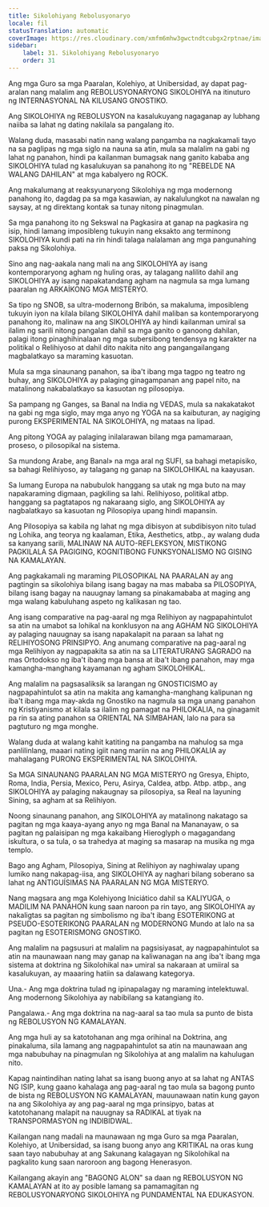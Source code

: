 ```yaml
---
title: Sikolohiyang Rebolusyonaryo
locale: fil
statusTranslation: automatic
coverImage: https://res.cloudinary.com/xmfm6mhw3gwctndtcubgx2rptnae/image/upload/v1740337243/small_cover_educacion_fundamental_a051170f1c.webp
sidebar:
    label: 31. Sikolohiyang Rebolusyonaryo
    order: 31
---
```

Ang mga Guro sa mga Paaralan, Kolehiyo, at Unibersidad, ay dapat pag-aralan nang malalim ang REBOLUSYONARYONG SIKOLOHIYA na itinuturo ng INTERNASYONAL NA KILUSANG GNOSTIKO.

Ang SIKOLOHIYA ng REBOLUSYON na kasalukuyang nagaganap ay lubhang naiiba sa lahat ng dating nakilala sa pangalang ito.

Walang duda, masasabi natin nang walang pangamba na nagkakamali tayo na sa paglipas ng mga siglo na nauna sa atin, mula sa malalim na gabi ng lahat ng panahon, hindi pa kailanman bumagsak nang ganito kababa ang SIKOLOHIYA tulad ng kasalukuyan sa panahong ito ng "REBELDE NA WALANG DAHILAN" at mga kabalyero ng ROCK.

Ang makalumang at reaksyunaryong Sikolohiya ng mga modernong panahong ito, dagdag pa sa mga kasawian, ay nakalulungkot na nawalan ng saysay, at ng direktang kontak sa tunay nitong pinagmulan.

Sa mga panahong ito ng Sekswal na Pagkasira at ganap na pagkasira ng isip, hindi lamang imposibleng tukuyin nang eksakto ang terminong SIKOLOHIYA kundi pati na rin hindi talaga nalalaman ang mga pangunahing paksa ng Sikolohiya.

Sino ang nag-aakala nang mali na ang SIKOLOHIYA ay isang kontemporaryong agham ng huling oras, ay talagang nalilito dahil ang SIKOLOHIYA ay isang napakatandang agham na nagmula sa mga lumang paaralan ng ARKAİKONG MGA MISTERYO.

Sa tipo ng SNOB, sa ultra-modernong Bribón, sa makaluma, imposibleng tukuyin iyon na kilala bilang SIKOLOHIYA dahil maliban sa kontemporaryong panahong ito, malinaw na ang SIKOLOHIYA ay hindi kailanman umiral sa ilalim ng sarili nitong pangalan dahil sa mga ganito o ganoong dahilan, palagi itong pinaghihinalaan ng mga subersibong tendensya ng karakter na politikal o Relihiyoso at dahil dito nakita nito ang pangangailangang magbalatkayo sa maraming kasuotan.

Mula sa mga sinaunang panahon, sa iba't ibang mga tagpo ng teatro ng buhay, ang SIKOLOHIYA ay palaging ginagampanan ang papel nito, na matalinong nakabalatkayo sa kasuotan ng pilosopiya.

Sa pampang ng Ganges, sa Banal na India ng VEDAS, mula sa nakakatakot na gabi ng mga siglo, may mga anyo ng YOGA na sa kaibuturan, ay nagiging purong EKSPERIMENTAL NA SIKOLOHIYA, ng mataas na lipad.

Ang pitong YOGA ay palaging inilalarawan bilang mga pamamaraan, proseso, o pilosopikal na sistema.

Sa mundong Arabe, ang Banal» na mga aral ng SUFI, sa bahagi metapisiko, sa bahagi Relihiyoso, ay talagang ng ganap na SIKOLOHIKAL na kaayusan.

Sa lumang Europa na nabubulok hanggang sa utak ng mga buto na may napakaraming digmaan, pagkiling sa lahi. Relihiyoso, politikal atbp. hanggang sa pagtatapos ng nakaraang siglo, ang SIKOLOHIYA ay nagbalatkayo sa kasuotan ng Pilosopiya upang hindi mapansin.

Ang Pilosopiya sa kabila ng lahat ng mga dibisyon at subdibisyon nito tulad ng Lohika, ang teorya ng kaalaman, Etika, Aesthetics, atbp., ay walang duda sa kanyang sarili, MALINAW NA AUTO-REFLEKSYON, MISTIKONG PAGKILALA SA PAGIGING, KOGNITIBONG FUNKSYONALISMO NG GISING NA KAMALAYAN.

Ang pagkakamali ng maraming PILOSOPIKAL NA PAARALAN ay ang pagtingin sa sikolohiya bilang isang bagay na mas mababa sa PILOSOPIYA, bilang isang bagay na nauugnay lamang sa pinakamababa at maging ang mga walang kabuluhang aspeto ng kalikasan ng tao.

Ang isang comparative na pag-aaral ng mga Relihiyon ay nagpapahintulot sa atin na umabot sa lohikal na konklusyon na ang AGHAM NG SIKOLOHIYA ay palaging nauugnay sa isang napakalapit na paraan sa lahat ng RELIHIYOSONG PRINSIPYO. Ang anumang comparative na pag-aaral ng mga Relihiyon ay nagpapakita sa atin na sa LITERATURANG SAGRADO na mas Ortodokso ng iba't ibang mga bansa at iba't ibang panahon, may mga kamangha-manghang kayamanan ng agham SIKOLOHIKAL.

Ang malalim na pagsasaliksik sa larangan ng GNOSTICISMO ay nagpapahintulot sa atin na makita ang kamangha-manghang kalipunan ng iba't ibang mga may-akda ng Gnostiko na nagmula sa mga unang panahon ng Kristiyanismo at kilala sa ilalim ng pamagat na PHILOKALIA, na ginagamit pa rin sa ating panahon sa ORIENTAL NA SIMBAHAN, lalo na para sa pagtuturo ng mga monghe.

Walang duda at walang kahit katiting na pangamba na mahulog sa mga panlilinlang, maaari nating igiit nang mariin na ang PHILOKALIA ay mahalagang PURONG EKSPERIMENTAL NA SIKOLOHIYA.

Sa MGA SINAUNANG PAARALAN NG MGA MISTERYO ng Gresya, Ehipto, Roma, India, Persia, Mexico, Peru, Asirya, Caldea, atbp. Atbp. atbp., ang SIKOLOHIYA ay palaging nakaugnay sa pilosopiya, sa Real na layuning Sining, sa agham at sa Relihiyon.

Noong sinaunang panahon, ang SIKOLOHIYA ay matalinong nakatago sa pagitan ng mga kaaya-ayang anyo ng mga Banal na Mananayaw, o sa pagitan ng palaisipan ng mga kakaibang Hieroglyph o magagandang iskultura, o sa tula, o sa trahedya at maging sa masarap na musika ng mga templo.

Bago ang Agham, Pilosopiya, Sining at Relihiyon ay naghiwalay upang lumiko nang nakapag-iisa, ang SIKOLOHIYA ay naghari bilang soberano sa lahat ng ANTIGUÍSIMAS NA PAARALAN NG MGA MISTERYO.

Nang magsara ang mga Kolehiyong Iniciático dahil sa KALIYUGA, o MADILIM NA PANAHON kung saan naroon pa rin tayo, ang SIKOLOHIYA ay nakaligtas sa pagitan ng simbolismo ng iba't ibang ESOTERIKONG at PSEUDO-ESOTERIKONG PAARALAN ng MODERNONG Mundo at lalo na sa pagitan ng ESOTERISMONG GNOSTIKO.

Ang malalim na pagsusuri at malalim na pagsisiyasat, ay nagpapahintulot sa atin na maunawaan nang may ganap na kaliwanagan na ang iba't ibang mga sistema at doktrina ng Sikolohikal na» umiral sa nakaraan at umiiral sa kasalukuyan, ay maaaring hatiin sa dalawang kategorya.

Una.- Ang mga doktrina tulad ng ipinapalagay ng maraming intelektuwal. Ang modernong Sikolohiya ay nabibilang sa katangiang ito.

Pangalawa.- Ang mga doktrina na nag-aaral sa tao mula sa punto de bista ng REBOLUSYON NG KAMALAYAN.

Ang mga huli ay sa katotohanan ang mga orihinal na Doktrina, ang pinakaluma, sila lamang ang nagpapahintulot sa atin na maunawaan ang mga nabubuhay na pinagmulan ng Sikolohiya at ang malalim na kahulugan nito.

Kapag naintindihan nating lahat sa isang buong anyo at sa lahat ng ANTAS NG ISIP, kung gaano kahalaga ang pag-aaral ng tao mula sa bagong punto de bista ng REBOLUSYON NG KAMALAYAN, mauunawaan natin kung gayon na ang Sikolohiya ay ang pag-aaral ng mga prinsipyo, batas at katotohanang malapit na nauugnay sa RADIKAL at tiyak na TRANSPORMASYON ng INDIBIDWAL.

Kailangan nang madali na maunawaan ng mga Guro sa mga Paaralan, Kolehiyo, at Unibersidad, sa isang buong anyo ang KRITIKAL na oras kung saan tayo nabubuhay at ang Sakunang kalagayan ng Sikolohikal na pagkalito kung saan naroroon ang bagong Henerasyon.

Kailangang akayin ang "BAGONG ALON" sa daan ng REBOLUSYON NG KAMALAYAN at ito ay posible lamang sa pamamagitan ng REBOLUSYONARYONG SIKOLOHIYA ng PUNDAMENTAL NA EDUKASYON.

